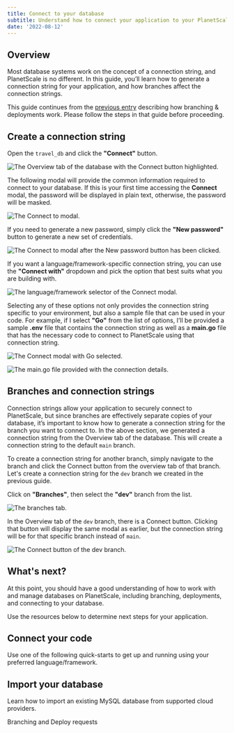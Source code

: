 ```yaml
---
title: Connect to your database
subtitle: Understand how to connect your application to your PlanetScale database.
date: '2022-08-12'
---
```


## Overview

Most database systems work on the concept of a connection string, and PlanetScale is no different. In this guide, you’ll learn how to generate a connection string for your application, and how branches affect the connection strings.

<InfoBlock type="note">

This guide continues from the [previous entry](/docs/onboarding/branching-and-deploy-requests) describing how branching & deployments work. Please follow the steps in that guide before proceeding.

</InfoBlock>

## Create a connection string

Open the `travel_db` and click the **"Connect"** button.

![The Overview tab of the database with the Connect button highlighted.](/docs/img/docs/connect-to-your-database/the-overview-tab-of-the-database-with-the-connect-button-highlighted.png)

The following modal will provide the common information required to connect to your database. If this is your first time accessing the **Connect** modal, the password will be displayed in plain text, otherwise, the password will be masked.

![The Connect to modal.](/docs/img/docs/connect-to-your-database/the-connect-to-modal.png)

If you need to generate a new password, simply click the **"New password"** button to generate a new set of credentials.

![The Connect to modal after the New password button has been clicked.](/docs/img/docs/connect-to-your-database/the-connect-to-modal-after-the-new-password-button-has-been-clicked.png)

If you want a language/framework-specific connection string, you can use the **"Connect with"** dropdown and pick the option that best suits what you are building with. 

![The language/framework selector of the Connect modal.](/docs/img/docs/connect-to-your-database/the-language-framework-selector-of-the-connect-modal.png)

Selecting any of these options not only provides the connection string specific to your environment, but also a sample file that can be used in your code. For example, if I select **"Go"** from the list of options, I’ll be provided a sample **.env** file that contains the connection string as well as a **main.go** file that has the necessary code to connect to PlanetScale using that connection string.

![The Connect modal with Go selected.](/docs/img/docs/connect-to-your-database/the-connect-modal-with-go-selected.png)

![The main.go file provided with the connection details.](/docs/img/docs/connect-to-your-database/the-main-go-file-provided-with-the-connection-details.png)

## Branches and connection strings

Connection strings allow your application to securely connect to PlanetScale, but since branches are effectively separate copies of your database, it’s important to know how to generate a connection string for the branch you want to connect to. In the above section, we generated a connection string from the Overview tab of the database. This will create a connection string to the default `main` branch. 

To create a connection string for another branch, simply navigate to the branch and click the Connect button from the overview tab of that branch. Let's create a connection string for the `dev` branch we created in the previous guide. 

Click on **"Branches"**, then select the **"dev"** branch from the list.

![The branches tab.](/docs/img/docs/connect-to-your-database/the-branches-tab.png)

In the Overview tab of the `dev` branch, there is a Connect button. Clicking that button will display the same modal as earlier, but the connection string will be for that specific branch instead of `main`.

![The Connect button of the dev branch.](/docs/img/docs/connect-to-your-database/the-connect-button-of-the-dev-branch.png)

## What's next?

At this point, you should have a good understanding of how to work with and manage databases on PlanetScale, including branching, deployments, and connecting to your database. 

Use the resources below to determine next steps for your application.

## Connect your code

Use one of the following quick-starts to get up and running using your preferred language/framework.

<QuickStartsGrid />

## Import your database

Learn how to import an existing MySQL database from supported cloud providers.

<ImportGuidesGrid />

<ButtonLink href="/onboarding/branching-and-deploy-requests" className="mt-3 mb-0">
  <span><Icon name="chevron-left" size="large" className="inline-block" /> Branching and Deploy requests</span>
</ButtonLink>

<GetHelp />

